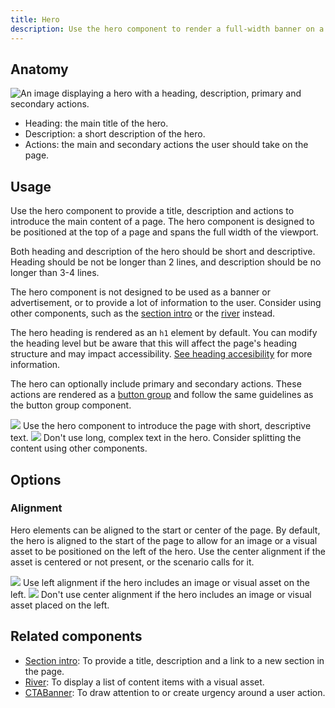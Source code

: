 ```yaml
---
title: Hero
description: Use the hero component to render a full-width banner on a webpage
---
```



## Anatomy

![An image displaying a hero with a heading, description, primary and secondary actions.](https://github.com/primer/brand/assets/912236/51f3dd23-9ac7-4825-9169-4fb7f295e7f1)

- Heading: the main title of the hero.
- Description: a short description of the hero.
- Actions: the main and secondary actions the user should take on the page.

## Usage

Use the hero component to provide a title, description and actions to introduce the main content of a page. The hero component is designed to be positioned at the top of a page and spans the full width of the viewport.

Both heading and description of the hero should be short and descriptive. Heading should be not be longer than 2 lines, and description should be no longer than 3-4 lines.

The hero component is not designed to be used as a banner or advertisement, or to provide a lot of information to the user. Consider using other components, such as the [section intro](/components/SectionIntro) or the [river](/components/River) instead.

The hero heading is rendered as an `h1` element by default. You can modify the heading level but be aware that this will affect the page's heading structure and may impact accessibility. [See heading accesibility](/components/Heading#accessibility) for more information.

The hero can optionally include primary and secondary actions. These actions are rendered as a [button group](/components/ButtonGroup) and follow the same guidelines as the button group component.

<DoDontContainer>
  <Do>
    <img src="https://github.com/primer/brand/assets/912236/e1792455-f008-45fd-9dd6-7330bc58c03c" />
    <Caption>
      Use the hero component to introduce the page with short, descriptive text.
    </Caption>
  </Do>
  <Dont>
    <img src="https://github.com/primer/brand/assets/912236/4f60189c-c5d0-478b-bcb0-823bb1b5ee6f" />
    <Caption>
      Don't use long, complex text in the hero. Consider splitting the content
      using other components.
    </Caption>
  </Dont>
</DoDontContainer>

## Options

### Alignment

Hero elements can be aligned to the start or center of the page. By default, the hero is aligned to the start of the page to allow for an image or a visual asset to be positioned on the left of the hero. Use the center alignment if the asset is centered or not present, or the scenario calls for it.

<DoDontContainer stacked>
  <Do>
    <img src="https://github.com/primer/brand/assets/912236/3d96284d-46ae-4211-a291-9750ec54bbf6" />
    <Caption>
      Use left alignment if the hero includes an image or visual asset on the
      left.
    </Caption>
  </Do>
  <Dont>
    <img src="https://github.com/primer/brand/assets/912236/1f56d40e-c3aa-4955-aa8f-a4748e9fe149" />
    <Caption>
      Don't use center alignment if the hero includes an image or visual asset
      placed on the left.
    </Caption>
  </Dont>
</DoDontContainer>

## Related components

- [Section intro](/components/SectionIntro): To provide a title, description and a link to a new section in the page.
- [River](/components/River): To display a list of content items with a visual asset.
- [CTABanner](/components/CTABanner): To draw attention to or create urgency around a user action.
